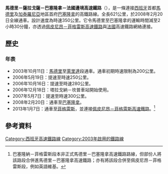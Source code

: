{{expand language|1=en|page=|time=2019-03-12T12:23:41+00:00}}
{{unreferenced|time=2019-03-12T12:23:41+00:00}}
{{infobox rail line
|box_width   = auto
|name        =  馬德里－巴塞隆拿（－菲格雷斯）高速鐵路
|native_name = {{lang|es|LAV Madrid-Zaragoza-Barcelona-Francia}}
|color       =
|logo        =
|logo_width  =
|image       = RENFE Class 103 Vinaixa.jpg
|image_width = 300
|caption     = [[西班牙國鐵103型電力動車組|西班牙國鐵103型電力動車組]]（西門子Velaro）近Vinaixa
|type        = [[高速鐵路|高速鐵路]]
|system      = 
|status      = 營運中
|locale      = {{ESP}}[[馬德里自治區|馬德里自治區]]<br />[[卡斯蒂利亞-拉曼恰|卡斯蒂利亞-拉曼恰]][[阿拉貢|阿拉貢]]<br />[[加泰隆尼亞|加泰隆尼亞]]
|start       = [[馬德里阿托查車站|馬德里阿托查車站]]
|end         = [[巴塞隆納聖徒車站|巴塞隆納聖徒車站]]<br>{{link-en|菲格雷斯-比拉凡站|Figueres Vilafant railway station}}
|stations    =
|routes      =
|ridership2   = 870萬人次（2017年）<ref>{{cite web|url=https://www.levante-emv.com/comunitat-valenciana/2019/01/20/ave-madrid-valencia-sube-iguala/1823590.html|title=El AVE Madrid-València, el que más sube, iguala en viajeros al de Sevilla|website=www.levante-emv.com|date=19 January 2019|accessdate=30 August 2019|language=es}}</ref>
|open        = 2008年（首段在2003年）
|close       =
|owner       = {{link-en|鐵路基礎設施管理局|Administrador de Infraestructuras Ferroviarias|Adif}}
|operator    = [[西班牙國家鐵路|西班牙國家鐵路]]
|character   =
|stock       = [[西班牙國鐵103型電力動車組|AVE 103型]]、[[西班牙國鐵100型電力動車組|100型]]及[[西班牙國鐵102型電力動車組|112型]]
|linelength  = {{convert|620.9|km|mi|abbr=on}}（至巴塞隆拿）<br/>{{convert|748.9|km|mi|abbr=on}}（至菲格雷斯）
|tracklength =
|tracks      = [[複線鐵路|複線鐵路]]
|gauge       = {{RailGauge|sg|allk=on}}
|load_gauge      =
|electrification = 25 kV 50 Hz
|speed       = 
|elevation   =
|route_map = {{Routemap|inline=yes|map=
\\extSTR!~MFADEg~~ ~~未來{{link-es|阿托查－查馬丁鐵路隧道|Túneles ferroviarios Atocha-Chamartín|隧道}}往[[馬德里查馬丁車站|查馬丁]]
\HUBc2\extBHF!~HUB3~~0.0~~[[馬德里阿托查車站|馬德里阿托查]]（地下）
\KBHFa!~HUB1\extSTRe@f!~HUBc4~~0.0~~[[馬德里阿托查車站|馬德里阿托查]]
\eKRWg+l\exKRWr
CONTgq\ABZgr+r\~~ ~~{{link-es|安達盧西亞新鐵路連線|Nuevo Acceso Ferroviario a Andalucía|西維爾、馬拉加}}、[[馬德里－托萊多高速鐵路|托萊多]]、[[馬德里－黎凡特高速鐵路網|黎凡特]]
hKRZWae~~ ~~[[哈拉馬河|哈拉馬河]]
BHF~~64.4~~{{link-en|瓜達拉哈拉-耶韋斯站|Guadalajara–Yebes railway station|瓜達拉哈拉-耶韋斯}}
DST~~116.0~~拉辛維耶爾納斯
DST~~182.7~~阿里薩AV
BHF~~221.1~~{{link-en|卡拉泰烏德站|Calatayud railway station|卡拉泰烏德}}
\ABZgl\CONTfq~~272.9~~普拉森西亞德哈隆
DST~~273.4~~普拉森西亞德哈隆
\KRWgl\KRW+r~~294.9~~蒙卡西分岔
\STR\BHF~~306.7~~{{link-en|薩拉戈薩-德利西亞斯站|Zaragoza–Delicias railway station|薩拉戈薩-德利西亞斯}}
\KRWg+l\KRWgr~~311.7~~支線往[[韋斯卡|韋斯卡]]
\STR\BHF~~ ~~{{link-es|塔爾迪恩塔站|Estación de Tardienta|塔爾迪恩塔}}
\STR\KBHFe~~ ~~{{link-en|韋斯卡站|Huesca railway station|韋斯卡}}
hKRZWae~~ ~~[[埃布羅河|埃布羅河]]
DST~~356.5~~布哈拉洛斯
DST~~396.8~~巴略瓦爾
hKRZWae~~ ~~[[辛卡河|辛卡河]]
\KRWgl\KRW+r~~434.6~~薩努伊塔
\STR\BHF~~442.1~~{{link-en|萊里達比利牛斯站|Lleida Pirineus railway station|萊里達比利牛斯}}
\hKRZWae\hKRZWae~~ ~~[[塞格雷河|塞格雷河]]
\STR!~exlCONTg@Fq\eABZgr~~452.5~~[[萊里達|萊里達]]
\KRWg+l\KRWr~~448.6~~阿爾特薩
\eABZgl\exCONTfq~~452.5~~[[塞格里亞|塞格里亞]]
ÜST~~456.6~~拉斯布爾哈斯
DST~~488.9~~拉埃斯普盧加
ÜST~~509.3~~拉爾蓋韋爾
exCONTgq\eABZgr+r\~~512.8~~{{link-es|地中海走廊|Corredor Mediterráneo}}
BHF~~520.9~~{{link-en|塔拉戈納營站|Camp de Tarragona railway station|塔拉戈納營}}
<!--STR~~ ~~Preliminary end of the LGV-->
ÜST~~534.7~~蒙托爾內斯
STR~~549.3~~拉戈納爾
DST~~552.7~~阿沃斯
<!--exTUNNEL1~~ ~~佩奈德斯自由鎮隧道-->
DST~~565.9~~佩奈德斯自由鎮
ÜST~~579.6~~赫利達
TUNNEL1~~ ~~馬托雷爾
hKRZWae~~ ~~[[略夫雷加特河|略夫雷加特河]]
TUNNEL1~~ ~~比斯瓦爾堡
\eABZgl\exCONTfq~~ ~~未來[[巴塞羅那|巴塞羅那]]繞道
hKRZWae~~ ~~略夫雷加特河（帕列哈）
ÜST~~595.8~~聖維森特-德爾斯奧爾特斯
hKRZWae~~ ~~略夫雷加特河（聖胡安德斯皮）
hKRZWae~~610.4~~略夫雷加特河（聖包迪利奧）
tSTRa
STRq!~MFADEgq\tKRZ\STRq!~MFADEfq~~ ~~巴塞隆拿－維拉紐瓦線
tHST~~ ~~埃爾普拉特
tSTRe
hKRZWae~~ ~~[[略夫雷加特河|略夫雷加特河]]
CONTgq\ABZg+r\~~ ~~來往Can Tunis
tSTRa
tBHF~~620.9~~[[巴塞隆納聖徒車站|巴塞隆納聖徒]]
\etKRWgl\extKRW+r~~ ~~{{link-es|巴塞隆拿聖徒－拉薩格雷拉高速隧道|Túnel de alta velocidad Barcelona Sants-La Sagrera}}
\tSTR\extBHF~~ ~~{{link-en|巴塞隆拿拉薩格雷拉車站|Sagrera railway station|巴塞隆拿拉薩格雷拉}}
\etKRWg+l\extKRWr
tSTRe
ÜST~~ ~~蒙特梅洛（[[橫渡線|橫渡線]]）
ÜST~~662.1~~利納斯（[[橫渡線|橫渡線]]）
DST~~678.1~~雷耶爾斯（{{link-es|超車處和列車停車場|PAET|PAET}}）
DST~~703.5~~比洛維多尼亞爾（{{link-es|超車處和列車停車場|PAET|PAET}}）
BHF~~714.7~~{{link-en|赫羅納站|Girona railway station|赫羅納}}
ÜST~~ ~~比拉德穆爾斯（[[橫渡線|橫渡線]]）
CONTgq\ABZgr\~~ ~~往{{link-en|巴塞隆拿－塞貝爾鐵路|Barcelona–Cerbère railway}}
BHF~~748.9~~{{link-en|菲格拉斯-維拉凡特站|Figueres–Vilafant railway station|菲格拉斯-維拉凡特}}
STR+GRZq~~752.4~~過渡至[[佩皮尼昂－菲格拉斯高速鐵路|佩皮尼昂－菲格拉斯高速鐵路]]
CONTf~~ ~~[[佩皮尼昂－菲格拉斯高速鐵路|佩皮尼昂－菲格拉斯高速鐵路]]
}}
}}
'''馬德里－薩拉戈薩－巴塞隆拿－法國邊境高速鐵路'''（{{lang-es|Línea de alta velocidad Madrid-Zaragoza-Barcelona-Frontera francesa}}），是一條連接[[西班牙|西班牙]]首都[[馬德里|馬德里]]及[[加泰羅尼亞|加泰羅尼亞]]地區首府[[巴塞隆拿|巴塞隆拿]]的高鐵路線。全長621公里，於2008年2月20日全線通車。設計速度為時速350公里。它令馬德里至巴塞隆拿的運輸時間減至2小時30分鐘，亦透過[[佩皮尼昂－菲格雷斯高速鐵路|佩皮尼昂－菲格雷斯高速鐵路]]與[[法國|法國]]高速鐵路網絡連接。

==歷史==
===年表===
*2003年10月11日：[[馬德里|馬德里]]至[[萊里達|萊里達]]段通車。通車初期時速限制為200公里。
*2006年5月19日：提速至時速250公里。
*2006年10月16日：提速至時速280公里。
*2006年12月18日：塔拉戈納－坎普車站開始使用。
*2007年5月7日：提速至時速300公里。
*2008年2月20日：通車至[[巴塞隆拿|巴塞隆拿]]。
*2013年1月7日：通車至[[菲格雷斯|菲格雷斯]]，並連接[[佩皮尼昂－菲格雷斯高速鐵路|佩皮尼昂－菲格雷斯高速鐵路]]。<ref>巴塞隆納－菲格雷斯段本非正式馬德里－巴塞隆拿高速鐵路路線，但部份人將該路段合併進馬德里－巴塞隆拿高速鐵路；亦有將該段合併至佩皮尼昂－菲格雷斯段，例如英語維基。</ref>

==參考資料==
{{reflist}}

{{AVE}}
{{TGV}}
[[Category:西班牙高速鐵路線|Category:西班牙高速鐵路線]]
[[Category:2003年啟用的鐵路線|Category:2003年啟用的鐵路線]]